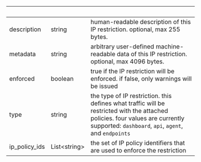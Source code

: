 | &nbsp; | &nbsp; | &nbsp; |
|---|---|---|
| description | string | human-readable description of this IP restriction. optional, max 255 bytes. |
| metadata | string | arbitrary user-defined machine-readable data of this IP restriction. optional, max 4096 bytes. |
| enforced | boolean | true if the IP restriction will be enforced. if false, only warnings will be issued |
| type | string | the type of IP restriction. this defines what traffic will be restricted with the attached policies. four values are currently supported: `dashboard`, `api`, `agent`, and `endpoints` |
| ip_policy_ids | List&lt;string&gt; | the set of IP policy identifiers that are used to enforce the restriction |
